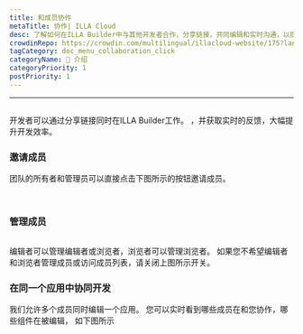```yaml
---
title: 和成员协作
metaTitle: 协作| ILLA Cloud
desc: 了解如何在ILLA Builder中与其他开发者合作，分享链接，共同编辑和实时沟通，以提高开发效率。
crowdinRepo: https://crowdin.com/multilingual/illacloud-website/175?languages=zhcn&filter=basic&value=0
tagCategory: doc_menu_collaboration_click
categoryName: 👋 介绍
categoryPriority: 1
postPriority: 1
---
```


* * *

## <h2 hidden>与成员合作</h2>

开发者可以通过分享链接同时在ILLA Builder工作。 ，并获取实时的反馈，大幅提升开发效率。

### 邀请成员

团队的所有者和管理员可以直接点击下图所示的按钮邀请成员。 

<img src='https://cdn.illacloud.com/official-website/img/docs/assemble/collaboration.png' alt="" />

<img src='https://cdn.illacloud.com/official-website/img/docs/assemble/collaboration(1).png' alt="" />

### 管理成员

<img src='https://cdn.illacloud.com/official-website/img/docs/assemble/collaboration(2).png' alt="" />

编辑者可以管理编辑者或浏览者，浏览者可以管理浏览者。 如果您不希望编辑者和浏览者管理成员或访问成员列表，请关闭上图所示开关。

### 在同一个应用中协同开发

我们允许多个成员同时编辑一个应用。 您可以实时看到哪些成员在和您协作，哪些组件在被编辑， 如下图所示 

<img src='https://cdn.illacloud.com/official-website/img/docs/assemble/collaboration(3).png' alt="" />
